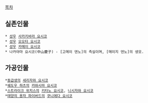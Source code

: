 [[목차]]

== 실존인물 ==
 * [[성우]] [[사카키바라 요시코]]
 * [[성우]] [[오오타 요시코]]
 * [[성우]] [[카메이 요시코]]
 * 나카야마 요시코(中山慶子) - [고메이 덴노]의 측실이며, [메이지 덴노]의 생모.
== 가공인물 ==
 *[[동급생]]의 [[세리자와 요시코]]
 *[[쉐도우 하츠]]의 [[카와시마 요시코]]
 *[[스트라이크 위치스]]의 [[키타노 요시코]], [[니시자와 요시코]]
 *[[태양의 용자 파이버드]]의 [[쿠니에다 요시코]]
